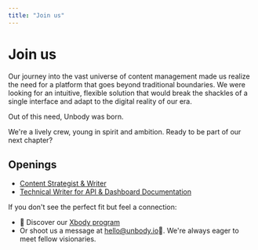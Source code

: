 ```yaml
---
title: "Join us"
---
```

# Join us
Our journey into the vast universe of content management made us realize the need for a platform that goes beyond traditional boundaries. We were looking for an intuitive, flexible solution that would break the shackles of a single interface and adapt to the digital reality of our era.

Out of this need, Unbody was born.

We're a lively crew, young in spirit and ambition. Ready to be part of our next chapter?

## Openings
- [Content Strategist & Writer](/join-us/content-strategist)
- [Technical Writer for API & Dashboard Documentation](/join-us/tech-writer)

If you don't see the perfect fit but feel a connection:

- 🚀 Discover our [Xbody program](/xbody)
- Or shoot us a message at hello@unbody.io👋. We're always eager to meet fellow visionaries.
